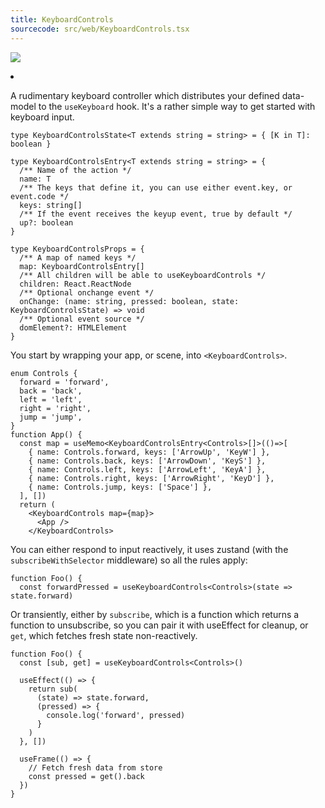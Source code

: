 ```yaml
---
title: KeyboardControls
sourcecode: src/web/KeyboardControls.tsx
---
```


![](https://img.shields.io/badge/-Dom only-red)

<Grid cols={4}>
  <li>
    <Codesandbox id="vkgi6" />
  </li>
</Grid>

A rudimentary keyboard controller which distributes your defined data-model to the `useKeyboard` hook. It's a rather simple way to get started with keyboard input.

```tsx
type KeyboardControlsState<T extends string = string> = { [K in T]: boolean }

type KeyboardControlsEntry<T extends string = string> = {
  /** Name of the action */
  name: T
  /** The keys that define it, you can use either event.key, or event.code */
  keys: string[]
  /** If the event receives the keyup event, true by default */
  up?: boolean
}

type KeyboardControlsProps = {
  /** A map of named keys */
  map: KeyboardControlsEntry[]
  /** All children will be able to useKeyboardControls */
  children: React.ReactNode
  /** Optional onchange event */
  onChange: (name: string, pressed: boolean, state: KeyboardControlsState) => void
  /** Optional event source */
  domElement?: HTMLElement
}
```

You start by wrapping your app, or scene, into `<KeyboardControls>`.

```tsx
enum Controls {
  forward = 'forward',
  back = 'back',
  left = 'left',
  right = 'right',
  jump = 'jump',
}
function App() {
  const map = useMemo<KeyboardControlsEntry<Controls>[]>(()=>[
    { name: Controls.forward, keys: ['ArrowUp', 'KeyW'] },
    { name: Controls.back, keys: ['ArrowDown', 'KeyS'] },
    { name: Controls.left, keys: ['ArrowLeft', 'KeyA'] },
    { name: Controls.right, keys: ['ArrowRight', 'KeyD'] },
    { name: Controls.jump, keys: ['Space'] },
  ], [])
  return (
    <KeyboardControls map={map}>
      <App />
    </KeyboardControls>
```

You can either respond to input reactively, it uses zustand (with the `subscribeWithSelector` middleware) so all the rules apply:

```tsx
function Foo() {
  const forwardPressed = useKeyboardControls<Controls>(state => state.forward)
```

Or transiently, either by `subscribe`, which is a function which returns a function to unsubscribe, so you can pair it with useEffect for cleanup, or `get`, which fetches fresh state non-reactively.

```tsx
function Foo() {
  const [sub, get] = useKeyboardControls<Controls>()

  useEffect(() => {
    return sub(
      (state) => state.forward,
      (pressed) => {
        console.log('forward', pressed)
      }
    )
  }, [])

  useFrame(() => {
    // Fetch fresh data from store
    const pressed = get().back
  })
}
```
